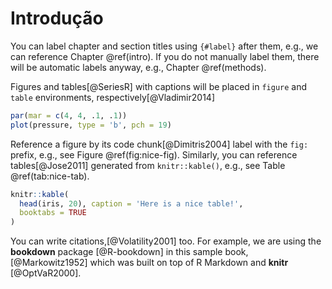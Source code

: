 # Introdução {- #intro}

You can label chapter and section titles using `{#label}` after them, e.g., we can reference Chapter \@ref(intro). If you do not manually label them, there will be automatic labels anyway, e.g., Chapter \@ref(methods).

Figures and tables[@SeriesR] with captions will be placed in `figure` and `table` environments, respectively[@Vladimir2014]

```r
par(mar = c(4, 4, .1, .1))
plot(pressure, type = 'b', pch = 19)
```

Reference a figure by its code chunk[@Dimitris2004] label with the `fig:` prefix, e.g., see Figure \@ref(fig:nice-fig). Similarly, you can reference tables[@Jose2011] generated from `knitr::kable()`, e.g., see Table \@ref(tab:nice-tab).

```r
knitr::kable(
  head(iris, 20), caption = 'Here is a nice table!',
  booktabs = TRUE
)
```

You can write citations,[@Volatility2001] too. For example, we are using the **bookdown** package [@R-bookdown] in this sample book,[@Markowitz1952] which was built on top of R Markdown and **knitr** [@OptVaR2000].
